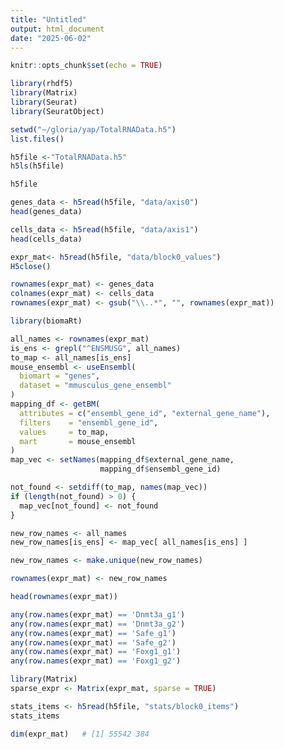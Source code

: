 ```yaml
---
title: "Untitled"
output: html_document
date: "2025-06-02"
---
```


```r
knitr::opts_chunk$set(echo = TRUE)
```

```r
library(rhdf5)
library(Matrix)
library(Seurat)
library(SeuratObject)

```

```r
setwd("~/gloria/yap/TotalRNAData.h5")
list.files()  
```


```r
h5file <-"TotalRNAData.h5"
h5ls(h5file)
```

```r
h5file
```

```r
genes_data <- h5read(h5file, "data/axis0")
head(genes_data)
```

```r
cells_data <- h5read(h5file, "data/axis1")
head(cells_data)
```

```r
expr_mat<- h5read(h5file, "data/block0_values")
H5close()
```


```r
rownames(expr_mat) <- genes_data
colnames(expr_mat) <- cells_data
rownames(expr_mat) <- gsub("\\..*", "", rownames(expr_mat))
```

```r
library(biomaRt)

all_names <- rownames(expr_mat)
is_ens <- grepl("^ENSMUSG", all_names)
to_map <- all_names[is_ens]
mouse_ensembl <- useEnsembl(
  biomart = "genes", 
  dataset = "mmusculus_gene_ensembl"
)
mapping_df <- getBM(
  attributes = c("ensembl_gene_id", "external_gene_name"),
  filters    = "ensembl_gene_id",
  values     = to_map,
  mart       = mouse_ensembl
)
map_vec <- setNames(mapping_df$external_gene_name,
                    mapping_df$ensembl_gene_id)

not_found <- setdiff(to_map, names(map_vec))
if (length(not_found) > 0) {
  map_vec[not_found] <- not_found
}

new_row_names <- all_names
new_row_names[is_ens] <- map_vec[ all_names[is_ens] ]

new_row_names <- make.unique(new_row_names)

rownames(expr_mat) <- new_row_names

```

```r
head(rownames(expr_mat)) 

```


```r
any(row.names(expr_mat) == 'Dnmt3a_g1')
any(row.names(expr_mat) == 'Dnmt3a_g2')
any(row.names(expr_mat) == 'Safe_g1')
any(row.names(expr_mat) == 'Safe_g2')
any(row.names(expr_mat) == 'Foxg1_g1')
any(row.names(expr_mat) == 'Foxg1_g2')
```

```r
library(Matrix)
sparse_expr <- Matrix(expr_mat, sparse = TRUE)
```


```r
stats_items <- h5read(h5file, "stats/block0_items")
stats_items
```

```r
dim(expr_mat)   # [1] 55542 384
```

